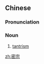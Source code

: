 ==Chinese==
{{zh-forms}}
{{zh-wp}}

===Pronunciation===
{{zh-pron
|m=mìzōng
|c=mat6 zung1
|cat=n
}}

===Noun===
{{zh-noun}}

# {{lb|zh|Buddhism}} [[tantrism]]

[[zh:密宗]]